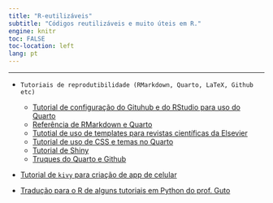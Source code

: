 ```yaml
---
title: "R-eutilizáveis"
subtitle: "Códigos reutilizáveis e muito úteis em R."
engine: knitr
toc: FALSE
toc-location: left
lang: pt
---
```


---

- `Tutoriais de reprodutibilidade (RMarkdown, Quarto, LaTeX, Github  etc)`
  - [Tutorial de configuração do Gituhub e do RStudio para uso do Quarto](r-eutilizaveis/tutorial_integrar_github_rstudio.qmd)
  - [Referência de RMarkdown e Quarto](r-eutilizaveis/tutorial_quarto.qmd)  
  - [Tutotial de uso de templates para revistas científicas da Elsevier](r-eutilizaveis/tutorial_template_elsevier.qmd)
  - [Tutorial de uso de CSS e temas no Quarto](r-eutilizaveis/tutorial_css_temas.qmd)  
  - [Tutorial de Shiny]()
  - [Truques do Quarto e Github](r-eutilizaveis/truq_quarto.qmd)  
- [Tutorial de `kivy` para criação de app de celular](r-eutilizaveis/kivy_tutorial.qmd)

- [Tradução para o R de alguns tutoriais em Python do prof. Guto](r-eutilizaveis/r_guto.qmd)

